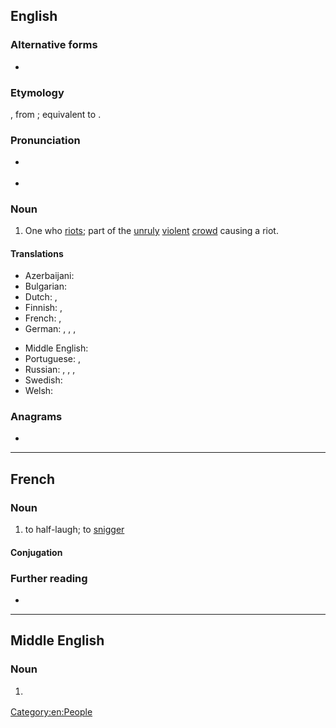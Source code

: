 ==English==

===Alternative forms===
* {{alter|en|riotor||now rare}}

===Etymology===
{{inh+|en|enm|riotour}}, from {{der|en|fro|rioteor}}; equivalent to {{af|en|riot|-er}}.

===Pronunciation===
* {{a|RP}} {{IPA|en|/ˈɹaɪətə/}}
* {{a|GA}} {{IPA|en|/ˈɹaɪətɚ/}}

===Noun===
{{en-noun}}

# One who [[riot]]s; part of the [[unruly]] [[violent]] [[crowd]] causing a riot.
#: {{ux|en|The '''rioters''' had erected a makeshift barricade and were pelting the police with rocks from behind it.}}

====Translations====
{{trans-top|one who riots}}
* Azerbaijani: {{t|az|iğtişaşçı}}
* Bulgarian: {{t+|bg|размирник|m}}
* Dutch: {{t+|nl|relschopper|m}}, {{t|nl|oproermaker|m}}
* Finnish: {{t+|fi|mellakoitsija}}, {{t+|fi|mellakoija}}
* French: {{t+|fr|émeutier|m}}, {{t+|fr|émeutière|f}}
* German: {{t+|de|Randalierer|m}}, {{t+|de|Randaliererin|f}}, {{t+|de|Aufrührer|m}}, {{t+|de|Aufrührerin|f}}
{{trans-mid}}
* Middle English: {{t|enm|riotour}}
* Portuguese: {{t|pt|baderneiro|m}}, {{t|pt|baderneira|f}}
* Russian: {{t+|ru|бунтовщи́к|m}}, {{t+|ru|повста́нец|m}}, {{t+|ru|мяте́жник|m}}, {{t+|ru|бунта́рь|m}}
* Swedish: {{t|sv|upploppsmakare|c}}
* Welsh: {{t+|cy|terfysgwr|m}}
{{trans-bottom}}

===Anagrams===
* {{anagrams|en|a=eiorrt|Terrio}}

[[Category:en:People]]
----

==French==

===Noun===
{{fr-verb}}

# to half-laugh; to [[snigger]]

====Conjugation====
{{fr-conj-auto}}

===Further reading===
* {{R:TLFi}}

----

==Middle English==

===Noun===
{{head|enm|noun}}

# {{tlb|enm|Late ME}} {{alt form|enm|riotour}}